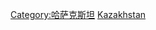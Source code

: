 {{Commons category|Subdivisions of Kazakhstan}}
{{Catmore}}

[[Category:哈萨克斯坦|Category:哈萨克斯坦]]
[[Category:亞洲國家行政區劃|Kazakhstan]]